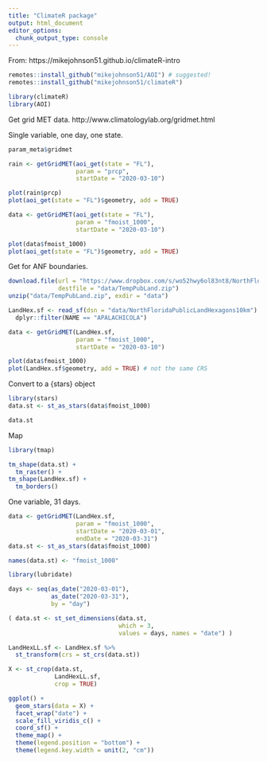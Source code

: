 ```yaml
---
title: "ClimateR package"
output: html_document
editor_options: 
  chunk_output_type: console
---
```


From: https://mikejohnson51.github.io/climateR-intro

```r
remotes::install_github("mikejohnson51/AOI") # suggested!
remotes::install_github("mikejohnson51/climateR")

library(climateR)
library(AOI)
```

Get grid MET data. http://www.climatologylab.org/gridmet.html

Single variable, one day, one state.
```r
param_meta$gridmet

rain <- getGridMET(aoi_get(state = "FL"), 
                   param = "prcp", 
                   startDate = "2020-03-10")

plot(rain$prcp)
plot(aoi_get(state = "FL")$geometry, add = TRUE)

data <- getGridMET(aoi_get(state = "FL"), 
                   param = "fmoist_1000", 
                   startDate = "2020-03-10")

plot(data$fmoist_1000)
plot(aoi_get(state = "FL")$geometry, add = TRUE)
```

Get for ANF boundaries.
```r
download.file(url = "https://www.dropbox.com/s/wo52hwy6ol83nt8/NorthFloridaPublicLandHexagons10km.zip?dl=1",
              destfile = "data/TempPubLand.zip")
unzip("data/TempPubLand.zip", exdir = "data")

LandHex.sf <- read_sf(dsn = "data/NorthFloridaPublicLandHexagons10km") %>%
  dplyr::filter(NAME == "APALACHICOLA")

data <- getGridMET(LandHex.sf, 
                   param = "fmoist_1000", 
                   startDate = "2020-03-10")

plot(data$fmoist_1000)
plot(LandHex.sf$geometry, add = TRUE) # not the same CRS
```

Convert to a {stars} object
```r
library(stars)
data.st <- st_as_stars(data$fmoist_1000)

data.st
```

Map
```r
library(tmap)

tm_shape(data.st) +
  tm_raster() +
tm_shape(LandHex.sf) +
  tm_borders()
```

One variable, 31 days.
```r
data <- getGridMET(LandHex.sf, 
                   param = "fmoist_1000", 
                   startDate = "2020-03-01",
                   endDate = "2020-03-31")
data.st <- st_as_stars(data$fmoist_1000)

names(data.st) <- "fmoist_1000"

library(lubridate)

days <- seq(as_date("2020-03-01"), 
            as_date("2020-03-31"), 
            by = "day")

( data.st <- st_set_dimensions(data.st, 
                               which = 3, 
                               values = days, names = "date") )

LandHexLL.sf <- LandHex.sf %>%
  st_transform(crs = st_crs(data.st))

X <- st_crop(data.st, 
             LandHexLL.sf, 
             crop = TRUE)

ggplot() +  
  geom_stars(data = X) + 
  facet_wrap("date") +
  scale_fill_viridis_c() +
  coord_sf() +
  theme_map() +
  theme(legend.position = "bottom") +
  theme(legend.key.width = unit(2, "cm"))
```


